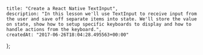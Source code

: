     title: "Create a React Native TextInput",
    description: "In this lesson we'll use TextInput to receive input from the user and save off separate items into state. We'll store the value on state, show how to setup specific keyboards to display and how to handle actions from the keyboard.",
    createdAt: "2017-06-26T18:04:28.495563+00:00"
};


    
